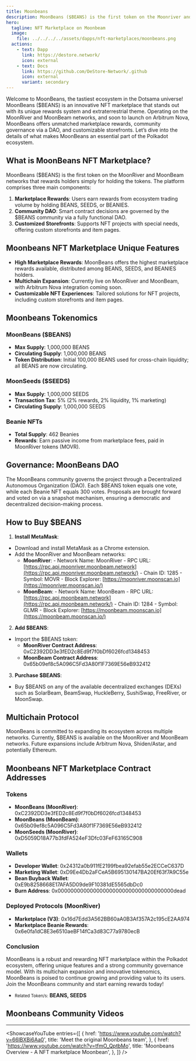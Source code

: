 ```yaml
---
title: Moonbeans
description: MoonBeans ($BEANS) is the first token on the Moonriver and Moonbeam networks that rewards holders simply for holding the tokens.
hero:
  tagline: NFT Marketplace on Moonbeam
  image: 
    file: ../../../../assets/dapps/nft-marketplaces/moonbeans.png
  actions:
    - text: Dapp
      link: https://destore.network/
      icon: external
    - text: Docs
      link: https://github.com/DeStore-Network/.github
      icon: external
      variant: secondary
---
```



Welcome to MoonBeans, the tastiest ecosystem in the Dotsama universe! MoonBeans ($BEANS) is an innovative NFT marketplace that stands out with its unique rewards system and extraterrestrial theme. Operating on the MoonRiver and MoonBeam networks, and soon to launch on Arbitrum Nova, MoonBeans offers unmatched marketplace rewards, community governance via a DAO, and customizable storefronts. Let’s dive into the details of what makes MoonBeans an essential part of the Polkadot ecosystem.

## What is MoonBeans NFT Marketplace?
MoonBeans ($BEANS) is the first token on the MoonRiver and MoonBeam networks that rewards holders simply for holding the tokens. The platform comprises three main components:

1. **Marketplace Rewards**: Users earn rewards from ecosystem trading volume by holding BEANS, SEEDS, or BEANIES.
2. **Community DAO**: Smart contract decisions are governed by the $BEANS community via a fully functional DAO.
3. **Customized Storefronts**: Supports NFT projects with special needs, offering custom storefronts and item pages.

## Moonbeans NFT Marketplace Unique Features
- **High Marketplace Rewards**: MoonBeans offers the highest marketplace rewards available, distributed among BEANS, SEEDS, and BEANIES holders.
- **Multichain Expansion**: Currently live on MoonRiver and MoonBeam, with Arbitrum Nova integration coming soon.
- **Customizable NFT Experiences**: Tailored solutions for NFT projects, including custom storefronts and item pages.

## Moonbeans Tokenomics
### MoonBeans ($BEANS)
- **Max Supply**: 1,000,000 BEANS
- **Circulating Supply**: 1,000,000 BEANS
- **Token Distribution**: Initial 100,000 BEANS used for cross-chain liquidity; all BEANS are now circulating.

### MoonSeeds ($SEEDS)
- **Max Supply**: 1,000,000 SEEDS
- **Transaction Tax**: 5% (2% rewards, 2% liquidity, 1% marketing)
- **Circulating Supply**: 1,000,000 SEEDS

### Beanie NFTs
- **Total Supply**: 462 Beanies
- **Rewards**: Earn passive income from marketplace fees, paid in MoonRiver tokens (MOVR).

## Governance: MoonBeans DAO
The MoonBeans community governs the project through a Decentralized Autonomous Organization (DAO). Each $BEANS token equals one vote, while each Beanie NFT equals 300 votes. Proposals are brought forward and voted on via a snapshot mechanism, ensuring a democratic and decentralized decision-making process.

## How to Buy $BEANS
1. **Install MetaMask**: 
  - Download and install MetaMask as a Chrome extension.
  - Add the MoonRiver and MoonBeam networks: 
      - **MoonRiver**: 
            - Network Name: MoonRiver
            - RPC URL: [https://rpc.api.moonriver.moonbeam.network](https://rpc.api.moonriver.moonbeam.network/)
            - Chain ID: 1285
            - Symbol: MOVR
            - Block Explorer: [https://moonriver.moonscan.io](https://moonriver.moonscan.io/)
      - **MoonBeam**: 
            - Network Name: MoonBeam
            - RPC URL: [https://rpc.api.moonbeam.network](https://rpc.api.moonbeam.network/)
            - Chain ID: 1284
            - Symbol: GLMR
            - Block Explorer: [https://moonbeam.moonscan.io](https://moonbeam.moonscan.io/)
2. **Add $BEANS**: 
  - Import the $BEANS token: 
      - **MoonRiver Contract Address**: 0xC2392DD3e3fED2c8Ed9f7f0bDf6026fcd1348453
      - **MoonBeam Contract Address**: 0x65b09ef8c5A096C5Fd3A80f1F7369E56eB932412
3. **Purchase $BEANS**: 
  - Buy $BEANS on any of the available decentralized exchanges (DEXs) such as SolarBeam, BeamSwap, HuckleBerry, SushiSwap, FreeRiver, or MoonSwap.

## Multichain Protocol
MoonBeans is committed to expanding its ecosystem across multiple networks. Currently, $BEANS is available on the MoonRiver and MoonBeam networks. Future expansions include Arbitrum Nova, Shiden/Astar, and potentially Ethereum.

## Moonbeans NFT Marketplace Contract Addresses
### Tokens
- **MoonBeans (MoonRiver)**: 0xC2392DD3e3fED2c8Ed9f7f0bDf6026fcd1348453
- **MoonBeans (MoonBeam)**: 0x65b09ef8c5A096C5Fd3A80f1F7369E56eB932412
- **MoonSeeds (MoonRiver)**: 0xD5059D18A77b3fdFA524eF3Dfc03FeF63165C908

### Wallets
- **Developer Wallet**: 0x24312a0b911fE2199fbea92efab55e2ECCeC637D
- **Marketing Wallet**: 0xD9Ee4Db2aFCeA5B695130147BA20Ef63f7A9C55e
- **Bean Buyback Wallet**: 0xE9b8258668E17AFA5D09de9F10381dE5565dbDc0
- **Burn Address**: 0x000000000000000000000000000000000000dead

### Deployed Protocols (MoonRiver)
- **Marketplace (V3)**: 0x16d7Edd3A562BB60aA0B3Af357A2c195cE2AA974
- **Marketplace Beanie Rewards**: 0x6e0fa1dC8E3e6510aeBF14fCa3d83C77a9780ecB

### Conclusion
MoonBeans is a robust and rewarding NFT marketplace within the Polkadot ecosystem, offering unique features and a strong community governance model. With its multichain expansion and innovative tokenomics, MoonBeans is poised to continue growing and providing value to its users. Join the MoonBeans community and start earning rewards today!

- <small>Related Token/s:</small> **BEANS, SEEDS**

## Moonbeans Community Videos
------------
<ShowcaseYouTube
  entries={[
    {
        href: 'https://www.youtube.com/watch?v=66lBXBi6Aa0',
      title: 'Meet the original Moonbeans team',
    },
        {
        href: 'https://www.youtube.com/watch?v=tfmO_QptbMo',
      title: 'Moonbeans Overview - A NFT marketplace Moonbean',
    },
  ]} />

